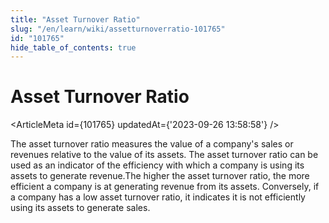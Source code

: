 ```yaml
---
title: "Asset Turnover Ratio"
slug: "/en/learn/wiki/assetturnoverratio-101765"
id: "101765"
hide_table_of_contents: true
---
```



# Asset Turnover Ratio

<ArticleMeta id={101765} updatedAt={'2023-09-26 13:58:58'} />
<div className='border-solid border-b border-t-0 my-4 border-[var(--ifm-color-gray-300)]' />

The asset turnover ratio measures the value of a company's sales or revenues relative to the value of its assets. The asset turnover ratio can be used as an indicator of the efficiency with which a company is using its assets to generate revenue.The higher the asset turnover ratio, the more efficient a company is at generating revenue from its assets. Conversely, if a company has a low asset turnover ratio, it indicates it is not efficiently using its assets to generate sales.
